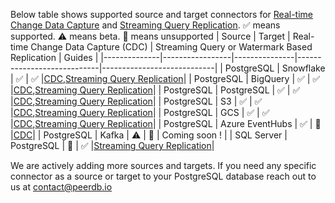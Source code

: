 
Below table shows supported source and target connectors for [Real-time Change Data Capture](/usecases/Real-time%20CDC/overview) and [Streaming Query Replication](/usecases/Streaming%20Query%20Replication/overview). ✅ means supported. ⚠️  means beta. 🛑 means unsupported
| Source       | Target          | Real-time Change Data Capture (CDC) | Streaming Query or Watermark Based Replication | Guides |
|--------------|-----------------|---------------|----------------------------|----------------------------|
| PostgreSQL   | Snowflake       |       ✅       |            ✅              |[CDC](/usecases/Real-time%20CDC/postgres-to-snowflake),[Streaming Query Replication](/usecases/Streaming%20Query%20Replication/postgres-to-snowflake)|
| PostgreSQL   | BigQuery        |       ✅       |            ✅              |[CDC](/usecases/Real-time%20CDC/postgres-to-bigquery),[Streaming Query Replication](/usecases/Streaming%20Query%20Replication/postgres-to-bigquery)|
| PostgreSQL   | PostgreSQL     |       ✅       |            ✅              |[CDC](/usecases/Real-time%20CDC/postgres-to-postgres),[Streaming Query Replication](/usecases/Streaming%20Query%20Replication/postgres-to-postgres)|
| PostgreSQL   | S3              |       ✅       |            ✅              |[CDC](/usecases/Real-time%20CDC/postgres-to-cloud),[Streaming Query Replication](/usecases/Streaming%20Query%20Replication/postgres-to-s3)|
| PostgreSQL   | GCS              |       ✅       |            ✅              |[CDC](/usecases/Real-time%20CDC/postgres-to-cloud),[Streaming Query Replication](/usecases/Streaming%20Query%20Replication/postgres-to-s3)|
| PostgreSQL   | Azure EventHubs |      ✅      |            🛑             |[CDC](/usecases/Real-time%20CDC/postgres-to-azure-eventhubs)|
| PostgreSQL   | Kafka          |      ⚠️      |            🛑             | Coming soon ! |
| SQL Server   | PostgreSQL     |      🛑      |            ✅             |[Streaming Query Replication](/usecases/Streaming%20Query%20Replication/sqlserver-to-postgres)|


We are actively adding more sources and targets. If you need any specific connector as a source or target to your PostgreSQL database reach out to us at contact@peerdb.io